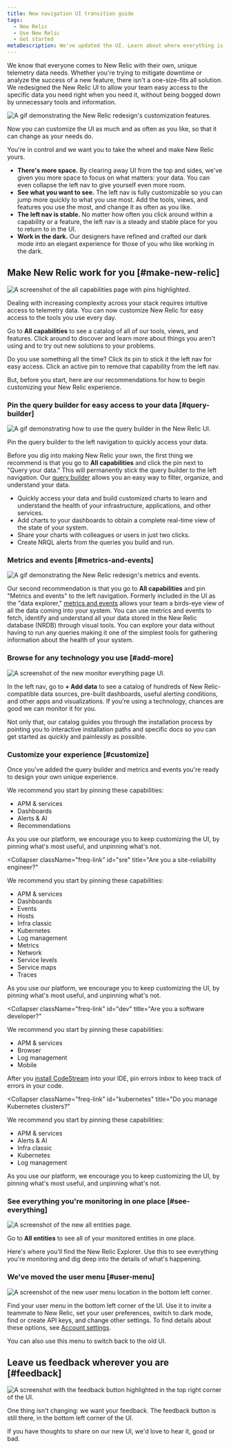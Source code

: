 ```yaml
---
title: New navigation UI transition guide
tags:
  - New Relic 
  - Use New Relic
  - Get started
metaDescription: We've updated the UI. Learn about where everything is now.
---
```











We know that everyone comes to New Relic with their own, unique telemetry data needs. Whether you're trying to mitigate downtime or analyze the success of a new feature, there isn't a one-size-fits all solution. We redesigned the New Relic UI to allow your team easy access to the specific data you need right when you need it, without being bogged down by unnecessary tools and information. 

<img
  title="Customize New Relic"
  alt="A gif demonstrating the New Relic redesign's customization features."
  src={transtionGuideUiRedesignCustomize}
/>

Now you can customize the UI as much and as often as you like, so that it can change as your needs do. 

You're in control and we want you to take the wheel and make New Relic yours. 

* **There's more space.** By clearing away UI from the top and sides, we've given you more space to focus on what matters: your data. You can even collapse the left nav to give yourself even more room.
* **See what you want to see.** The left nav is fully customizable so you can jump more quickly to what you use most. Add the tools, views, and features you use the most, and change it as often as you like.
* **The left nav is stable.** No matter how often you click around within a capability or a feature, the left nav is a steady and stable place for you to return to in the UI.
* **Work in the dark.** Our designers have refined and crafted our dark mode into an elegant experience for those of you who like working in the dark. 

## Make New Relic work for you [#make-new-relic]

<img
  title="The all capabilities page with pinned items"
  alt="A screenshot of the all capabilities page with pins highlighted."
  src={transitionGuideAllCapabilities}
/>

Dealing with increasing complexity across your stack requires intuitive access to telemetry data. You can now customize New Relic for easy access to the tools you use every day. 

Go to **All capabilities** to see a catalog of all of our tools, views, and features. Click around to discover and learn more about things you aren't using and to try out new solutions to your problems.

Do you use something all the time? Click its pin to stick it the left nav for easy access. Click an active pin to remove that capability from the left nav.

But, before you start, here are our recommendations for how to begin customizing your New Relic experience.

### Pin the query builder for easy access to your data  [#query-builder]

<img
  title="Query builder"
  alt="A gif demonstrating how to use the query builder in the New Relic UI. "
  src={transitionGuideQueryBuilderUiRedesign}
/>

<figcaption>
  Pin the query builder to the left navigation to quickly access your data. 
</figcaption>

Before you dig into making New Relic your own, the first thing we recommend is that you go to **All capabilities**  and click the pin next to "Query your data." This will permanently stick the query builder to the left navigation.  Our [query builder](/docs/query-your-data/explore-query-data/query-builder/introduction-query-builder/) allows you an easy way to filter, organize, and understand your data. 



* Quickly access your data and build customized charts to learn and understand the health of your infrastructure, applications, and other services.
* Add charts to your dashboards to obtain a complete real-time view of the state of your system.
* Share your charts with colleagues or users in just two clicks.
* Create NRQL alerts from the queries you build and run.

### Metrics and events   [#metrics-and-events]

<img
  title="Metrics and events"
  alt="A gif demonstrating the New Relic redesign's metrics and events."
  src={transitionGuideMetricsandEvents}
/>

Our second recommendation is that you go to **All capabilities**  and pin "Metrics and events" to the left navigation. Formerly included in the UI as the "data explorer," [metrics and events](/docs/query-your-data/explore-query-data/browse-data/introduction-data-explorer) allows your team a birds-eye view of all the data coming into your system. You can use metrics and events to fetch, identify and understand all your data stored in the New Relic database (NRDB) through visual tools. You can explore your data without having to run any queries making it one of the simplest tools for gathering information about the health of your system. 

### Browse for any technology you use [#add-more]

<img
  title="The monitor everything UI"
  alt="A screenshot of the new monitor everything page UI."
  src={transitionGuideMonitorEverything}
/>

In the left nav, go to **+ Add data** to see a catalog of hundreds of New Relic-compatible data sources, pre-built dashboards, useful alerting conditions, and other apps and visualizations. If you're using a technology, chances are good we can monitor it for you.

Not only that, our catalog guides you through the installation process by pointing you to interactive installation paths and specific docs so you can get started as quickly and painlessly as possible. 

### Customize your experience [#customize]

Once you've added the query builder and metrics and events you're ready to design your own unique experience. 

<CollapserGroup>
  <Collapser
    className="freq-link"
    id="new"
    title="Are you just getting started?"
  >

  We recommend you start by pinning these capabilities:

  * APM & services
  * Dashboards
  * Alerts & AI
  * Recommendations

  As you use our platform, we encourage you to keep customizing the UI, by pinning what's most useful, and unpinning what's not.

  </Collapser>

  <Collapser
    className="freq-link"
    id="sre"
    title="Are you a site-reliability engineer?"
  >

  We recommend you start by pinning these capabilities:

  * APM & services
  * Dashboards
  * Events
  * Hosts
  * Infra classic
  * Kubernetes
  * Log management
  * Metrics
  * Network
  * Service levels
  * Service maps
  * Traces

  As you use our platform, we encourage you to keep customizing the UI, by pinning what's most useful, and unpinning what's not.

  </Collapser>

  <Collapser
    className="freq-link"
    id="dev"
    title="Are you a software developer?"
  >

  We recommend you start by pinning these capabilities:

  * APM & services
  * Browser
  * Log management
  * Mobile

  After you [install CodeStream](https://docs.newrelic.com/docs/codestream/start-here/install-codestream) into your IDE, pin errors inbox to keep track of errors in your code.

  </Collapser>

  <Collapser
    className="freq-link"
    id="kubernetes"
    title="Do you manage Kubernetes clusters?"
  >

  We recommend you start by pinning these capabilities:

  * APM & services
  * Alerts & AI
  * Infra classic
  * Kubernetes
  * Log management

 As you use our platform, we encourage you to keep customizing the UI, by pinning what's most useful, and unpinning what's not.

  </Collapser>
</CollapserGroup>


### See everything you're monitoring in one place [#see-everything]

<img
  title="The new all entities page"
  alt="A screenshot of the new all entities page."
  src={transtitionGuideAllEntities}
/>

Go to **All entities** to see all of your monitored entities in one place.

Here's where you'll find the New Relic Explorer. Use this to see everything you're monitoring and dig deep into the details of what's happening.

### We've moved the user menu [#user-menu]

<img
  title="The new user menu"
  alt="A screenshot of the new user menu location in the bottom left corner."
  src={transitionGuideUserMenu}
/>

Find your user menu in the bottom left corner of the UI. Use it to invite a teammate to New Relic, set your user preferences, switch to dark mode, find or create API keys, and change other settings. To find details about these options, see [Account settings](/docs/accounts/accounts-billing/general-account-settings/intro-account-settings).

You can also use this menu to switch back to the old UI.

## Leave us feedback wherever you are [#feedback]

<img
  title="The feedback button"
  alt="A screenshot with the feedback button highlighted in the top right corner of the UI."
  src={transitionGuideFeedbackButton}
/>

One thing isn't changing: we want your feedback. The feedback button is still there, in the bottom left corner of the UI.

If you have thoughts to share on our new UI, we'd love to hear it, good or bad.
